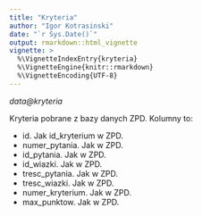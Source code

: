```yaml
---
title: "Kryteria"
author: "Igor Kotrasinski"
date: "`r Sys.Date()`"
output: rmarkdown::html_vignette
vignette: >
  %\VignetteIndexEntry{kryteria}
  %\VignetteEngine{knitr::rmarkdown}
  %\VignetteEncoding{UTF-8}
---
```


*data\@kryteria*

Kryteria pobrane z bazy danych ZPD. Kolumny to:

* id. Jak id_kryterium w ZPD.
* numer_pytania. Jak w ZPD.
* id_pytania. Jak w ZPD.
* id_wiazki. Jak w ZPD.
* tresc_pytania. Jak w ZPD.
* tresc_wiazki. Jak w ZPD.
* numer_kryterium. Jak w ZPD.
* max_punktow. Jak w ZPD.
